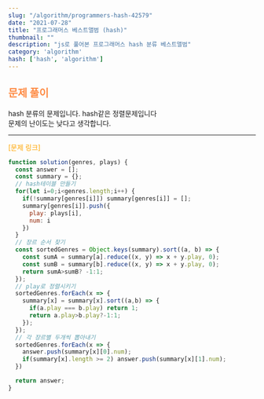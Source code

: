 ```yaml
---
slug: "/algorithm/programmers-hash-42579"
date: "2021-07-28"
title: "프로그래머스 베스트앨범 (hash)"
thumbnail: ""
description: "js로 풀어본 프로그래머스 hash 분류 베스트앨범"
category: 'algorithm'
hash: ['hash', 'algorithm']
---
```


## <div style="color: #FE8B44">문제 풀이</div>

hash 분류의 문제입니다. hash같은 정렬문제입니다<br/>
문제의 난이도는 낮다고 생각합니다.<br/>

---
<a href="https://programmers.co.kr/learn/courses/30/lessons/42579"
style="color: orange;text-decoration: none;">
[문제 링크]
</a>

```javascript
function solution(genres, plays) {
  const answer = [];
  const summary = {};
  // hash테이블 만들기
  for(let i=0;i<genres.length;i++) {
    if(!summary[genres[i]]) summary[genres[i]] = [];
    summary[genres[i]].push({
      play: plays[i],
      num: i
    })
  }
  // 장르 순서 찾기
  const sortedGenres = Object.keys(summary).sort((a, b) => {
    const sumA = summary[a].reduce((x, y) => x + y.play, 0);
    const sumB = summary[b].reduce((x, y) => x + y.play, 0);
    return sumA>sumB? -1:1;
  });
  // play로 정렬시키기
  sortedGenres.forEach(x => {
    summary[x] = summary[x].sort((a,b) => {
      if(a.play === b.play) return 1;
      return a.play>b.play?-1:1;
    });
  });
  // 각 장르별 두개씩 뽑아내기
  sortedGenres.forEach(x => {
    answer.push(summary[x][0].num);
    if(summary[x].length >= 2) answer.push(summary[x][1].num);
  })

  return answer;
}

```
